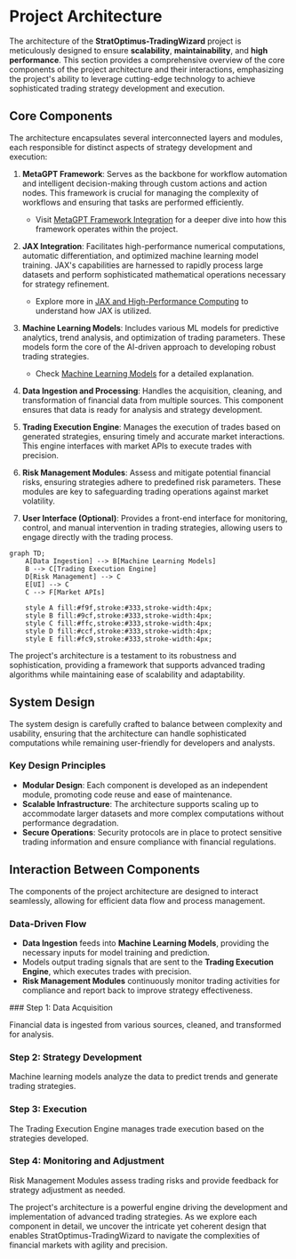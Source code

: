 
# Project Architecture

The architecture of the **StratOptimus-TradingWizard** project is meticulously designed to ensure **scalability**, **maintainability**, and **high performance**. This section provides a comprehensive overview of the core components of the project architecture and their interactions, emphasizing the project's ability to leverage cutting-edge technology to achieve sophisticated trading strategy development and execution.

## Core Components

The architecture encapsulates several interconnected layers and modules, each responsible for distinct aspects of strategy development and execution:

1. **MetaGPT Framework**: Serves as the backbone for workflow automation and intelligent decision-making through custom actions and action nodes. This framework is crucial for managing the complexity of workflows and ensuring that tasks are performed efficiently.
   
   - Visit [MetaGPT Framework Integration](/project-architecture/metagpt-framework-integration) for a deeper dive into how this framework operates within the project.

2. **JAX Integration**: Facilitates high-performance numerical computations, automatic differentiation, and optimized machine learning model training. JAX's capabilities are harnessed to rapidly process large datasets and perform sophisticated mathematical operations necessary for strategy refinement.

   - Explore more in [JAX and High-Performance Computing](/project-architecture/jax-high-performance-computing) to understand how JAX is utilized.

3. **Machine Learning Models**: Includes various ML models for predictive analytics, trend analysis, and optimization of trading parameters. These models form the core of the AI-driven approach to developing robust trading strategies.

   - Check [Machine Learning Models](/project-architecture/machine-learning-models) for a detailed explanation.

4. **Data Ingestion and Processing**: Handles the acquisition, cleaning, and transformation of financial data from multiple sources. This component ensures that data is ready for analysis and strategy development.

5. **Trading Execution Engine**: Manages the execution of trades based on generated strategies, ensuring timely and accurate market interactions. This engine interfaces with market APIs to execute trades with precision.

6. **Risk Management Modules**: Assess and mitigate potential financial risks, ensuring strategies adhere to predefined risk parameters. These modules are key to safeguarding trading operations against market volatility.

7. **User Interface (Optional)**: Provides a front-end interface for monitoring, control, and manual intervention in trading strategies, allowing users to engage directly with the trading process.

```mermaid
graph TD;
    A[Data Ingestion] --> B[Machine Learning Models]
    B --> C[Trading Execution Engine]
    D[Risk Management] --> C
    E[UI] --> C
    C --> F[Market APIs]

    style A fill:#f9f,stroke:#333,stroke-width:4px;
    style B fill:#9cf,stroke:#333,stroke-width:4px;
    style C fill:#ffc,stroke:#333,stroke-width:4px;
    style D fill:#ccf,stroke:#333,stroke-width:4px;
    style E fill:#fc9,stroke:#333,stroke-width:4px;
```

<Callout>
The project's architecture is a testament to its robustness and sophistication, providing a framework that supports advanced trading algorithms while maintaining ease of scalability and adaptability.
</Callout>

## System Design

The system design is carefully crafted to balance between complexity and usability, ensuring that the architecture can handle sophisticated computations while remaining user-friendly for developers and analysts.

### Key Design Principles

- **Modular Design**: Each component is developed as an independent module, promoting code reuse and ease of maintenance.
- **Scalable Infrastructure**: The architecture supports scaling up to accommodate larger datasets and more complex computations without performance degradation.
- **Secure Operations**: Security protocols are in place to protect sensitive trading information and ensure compliance with financial regulations.

## Interaction Between Components

The components of the project architecture are designed to interact seamlessly, allowing for efficient data flow and process management.

### Data-Driven Flow

- **Data Ingestion** feeds into **Machine Learning Models**, providing the necessary inputs for model training and prediction.
- Models output trading signals that are sent to the **Trading Execution Engine**, which executes trades with precision.
- **Risk Management Modules** continuously monitor trading activities for compliance and report back to improve strategy effectiveness.

<Steps>
### Step 1: Data Acquisition

Financial data is ingested from various sources, cleaned, and transformed for analysis.

### Step 2: Strategy Development

Machine learning models analyze the data to predict trends and generate trading strategies.

### Step 3: Execution

The Trading Execution Engine manages trade execution based on the strategies developed.

### Step 4: Monitoring and Adjustment

Risk Management Modules assess trading risks and provide feedback for strategy adjustment as needed.
</Steps>

The project's architecture is a powerful engine driving the development and implementation of advanced trading strategies. As we explore each component in detail, we uncover the intricate yet coherent design that enables StratOptimus-TradingWizard to navigate the complexities of financial markets with agility and precision.